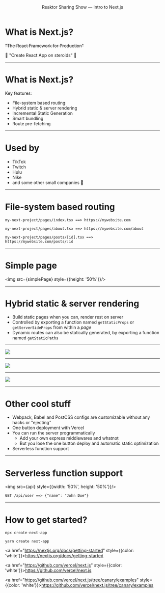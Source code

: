 
<Header>

Reaktor Sharing Show — Intro to Next.js

</Header>


# What is Next.js?

 ~~"The React Framework for Production"~~

:pill: "Create React App on steroids" :pill:

---

# What is Next.js?

Key features:

- File-system based routing
- Hybrid static & server rendering
- Incremental Static Generation
- Smart bundling
- Route pre-fetching

---

# Used by


- TikTok
- Twitch
- Hulu
- Nike
- and some other small companies :slightly_smiling_face:


---

# File-system based routing

<Steps>

`my-next-project/pages/index.tsx ==> https://mywebsite.com`

`my-next-project/pages/about.tsx ==> https://mywebsite.com/about`

`my-next-project/pages/posts/[id].tsx ==> https://mywebsite.com/posts/:id`

</Steps>

---
# Simple page

<img src={simplePage} style={{height: '50%'}}/>

---

# Hybrid static & server rendering

- Build static pages when you can, render rest on server
- Controlled by exporting a function named `getStaticProps` or `getServerSideProps` from within a _page_
- Dynamic routes can also be statically generated, by exporting a function named `getStaticPaths`

---

<img src={staticGen}/>

---

<img src={incremental}/>

---

<img src={server}/>

---

# Other cool stuff

<Steps>

- Webpack, Babel and PostCSS configs are customizable without any hacks or "ejecting"
- One button deployment with Vercel
- You can run the server programmatically
  - Add your own express middlewares and whatnot
  - But you lose the one button deploy and automatic static optimization
- Serverless function support

</Steps>

---

# Serverless function support


<img src={api} style={{width: '50%', height: '50%'}}/>

`GET /api/user ==> {"name": "John Doe"}`

---

# How to get started?

`npx create-next-app`

`yarn create next-app`

<a href="https://nextjs.org/docs/getting-started" style={{color: 'white'}}>https://nextjs.org/docs/getting-started</a>

<a href="https://github.com/vercel/next.js" style={{color: 'white'}}>https://github.com/vercel/next.js</a>

<a href="https://github.com/vercel/next.js/tree/canary/examples" style={{color: 'white'}}>https://github.com/vercel/next.js/tree/canary/examples</a>












